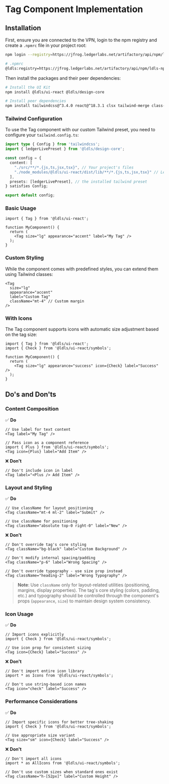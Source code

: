 
<Meta title="Components/Tag/Implementation" />

# Tag Component Implementation

## Installation

First, ensure you are connected to the VPN, login to the npm registry and create a `.npmrc` file in your project root:

```bash
npm login --registry=https://jfrog.ledgerlabs.net/artifactory/api/npm/ldls-npm-prod-public/
```

```bash
# .npmrc
@ldls:registry=https://jfrog.ledgerlabs.net/artifactory/api/npm/ldls-npm-prod-public/
```

Then install the packages and their peer dependencies:

```bash
# Install the UI Kit
npm install @ldls/ui-react @ldls/design-core

# Install peer dependencies
npm install tailwindcss@^3.4.0 react@^18.3.1 clsx tailwind-merge class-variance-authority
```

### Tailwind Configuration

To use the Tag component with our custom Tailwind preset, you need to configure your `tailwind.config.ts`:

```typescript
import type { Config } from 'tailwindcss';
import { ledgerLivePreset } from '@ldls/design-core';

const config = {
  content: [
    "./src/**/*.{js,ts,jsx,tsx}", // Your project's files
    "./node_modules/@ldls/ui-react/dist/lib/**/*.{js,ts,jsx,tsx}" // Ledger UI Kit components
  ],
  presets: [ledgerLivePreset], // the installed tailwind preset
} satisfies Config;

export default config;
```

### Basic Usage

```tsx
import { Tag } from '@ldls/ui-react';

function MyComponent() {
  return (
    <Tag size="lg" appearance="accent" label="My Tag" />
  );
}
```

### Custom Styling

While the component comes with predefined styles, you can extend them using Tailwind classes:

```tsx
<Tag
  size="lg"
  appearance="accent"
  label="Custom Tag"
  className="mt-4" // Custom margin
/>
```

### With Icons

The Tag component supports icons with automatic size adjustment based on the tag size:

```tsx
import { Tag } from '@ldls/ui-react';
import { Check } from '@ldls/ui-react/symbols';

function MyComponent() {
  return (
    <Tag size="lg" appearance="success" icon={Check} label="Success" />
  );
}
```

## Do's and Don'ts

### Content Composition

✅ **Do**

```tsx
// Use label for text content
<Tag label="My Tag" />

// Pass icon as a component reference
import { Plus } from '@ldls/ui-react/symbols';
<Tag icon={Plus} label="Add Item" />
```

❌ **Don't**

```tsx
// Don't include icon in label
<Tag label="<Plus /> Add Item" />
```

### Layout and Styling

✅ **Do**

```tsx
// Use className for layout positioning
<Tag className="mt-4 ml-2" label="Submit" />

// Use className for positioning
<Tag className="absolute top-0 right-0" label="New" />
```

❌ **Don't**

```tsx
// Don't override tag's core styling
<Tag className="bg-black" label="Custom Background" />

// Don't modify internal spacing/padding
<Tag className="p-6" label="Wrong Spacing" />

// Don't override typography - use size prop instead
<Tag className="heading-2" label="Wrong Typography" />
```

> **Note**: Use `className` only for layout-related utilities (positioning, margins, display properties). The tag's core styling (colors, padding, etc.) and typography should be controlled through the component's props (`appearance`, `size`) to maintain design system consistency.

### Icon Usage

✅ **Do**

```tsx
// Import icons explicitly
import { Check } from '@ldls/ui-react/symbols';

// Use icon prop for consistent sizing
<Tag icon={Check} label="Success" />
```

❌ **Don't**

```tsx
// Don't import entire icon library
import * as Icons from '@ldls/ui-react/symbols';

// Don't use string-based icon names
<Tag icon="check" label="Success" />
```

### Performance Considerations

✅ **Do**

```tsx
// Import specific icons for better tree-shaking
import { Check } from '@ldls/ui-react/symbols';

// Use appropriate size variant
<Tag size="sm" icon={Check} label="Success" />
```

❌ **Don't**

```tsx
// Don't import all icons
import * as AllIcons from '@ldls/ui-react/symbols';

// Don't use custom sizes when standard ones exist
<Tag className="h-[52px]" label="Custom Height" />
```
